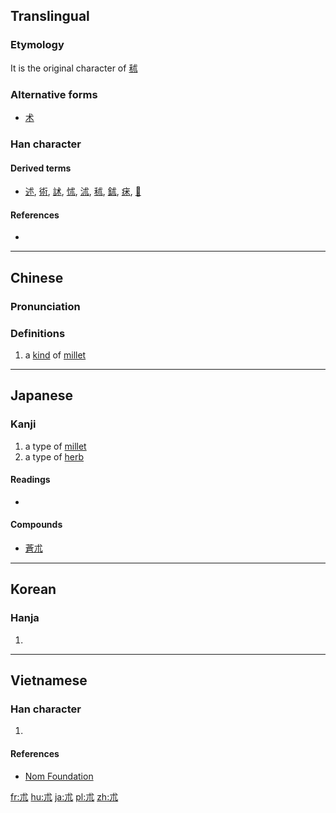 {{also|术}}
==Translingual==

===Etymology===
{{liushu|p}}

It is the original character of [[秫]]

===Alternative forms===
* [[术]]

===Han character===
{{Han char|rn=75|rad=木|as=01|sn=5|four=4321<sub>0</sub>|canj=戈十金 (IJC)|ids=⿸[[𣎳]][[丶]]}}

====Derived terms====
* [[述]], [[術]], [[訹]], [[怵]], [[沭]], [[秫]], [[鉥]], [[㾁]], [[𩖶]]

====References====
* {{Han ref|kx=0509.120|dkj=14423|dj=0893.020|hdz=80019.110|uh=672E|ud=26414|bh=A5BA|bd=42426}}

----

==Chinese==
{{zh-forms}}

===Pronunciation===
{{zh-pron
|m=shù,zhú
|c=seot6
|mc=
|oc=y
|ma=
|cat=n
}}

===Definitions===
# a [[kind]] of [[millet]]
<!-- ''not'' “skill” or “method”; this character and [[術]] are both written as [[术]] -->
----

==Japanese==

===Kanji===
{{ja-kanji|grade=|rs=木01}}

# a type of [[millet]]
# a type of [[herb]] 

====Readings====
* {{ja-readings|goon=[[じゅち]]/[[ぢゅち]] (juchi), [[じゅつ]] (jutsu), [[すち]] (zuchi)|kanon=[[しゅつ]] (shutsu), [[ちゅつ]] (chutsu)|kun=[[もちあわ]] (mochiawa), [[おけら]] (okera)}}

====Compounds====
* [[蒼朮]]

----

==Korean==

===Hanja===
{{ko-hanja|hangeul=출|eumhun=|rv=chul|mr=ch'ul|y=chwul}}

# {{defn|lang=ko|sort=木01}}

----

==Vietnamese==

===Han character===
{{vi-readings|rs=木01| hanviet = [[thuật]], [[truật]]}}

# {{defn|lang=vi|sort=木01}}

====References====
*[http://nomfoundation.org/common/nom_details.php?codepoint=672e Nom Foundation]

[[fr:朮]]
[[hu:朮]]
[[ja:朮]]
[[pl:朮]]
[[zh:朮]]